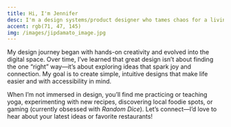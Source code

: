 ```yaml
---
title: Hi, I'm Jennifer
desc: I'm a design systems/product designer who tames chaos for a living, turning scattered ideas into scalable, accessible solutions—and making it look easy *(most of the time)*.
accent: rgb(71, 47, 145)
img: /images/jipdamato_image.jpg
---
```


My design journey began with hands-on creativity and evolved into the digital space. Over time, I’ve learned that great design isn’t about finding the one “right” way—it’s about exploring ideas that spark joy and connection. My goal is to create simple, intuitive designs that make life easier and with accessibility in mind.

When I’m not immersed in design, you’ll find me practicing or teaching yoga, experimenting with new recipes, discovering local foodie spots, or gaming (currently obsessed with _Random Dice_). Let’s connect—I’d love to hear about your latest ideas or favorite restaurants!

